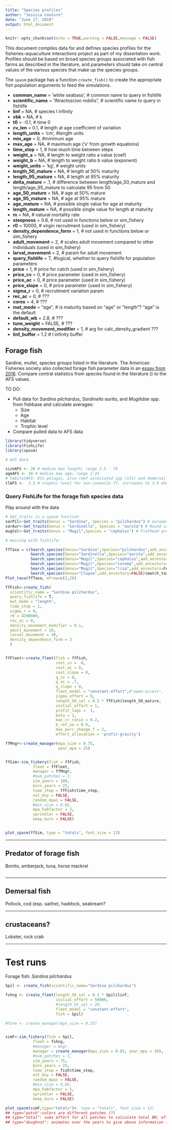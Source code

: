 ```yaml
---
title: "Species profiles"
author: "Jessica Couture"
date: "June 17, 2019"
output: html_document
---
```


```r
knitr::opts_chunk$set(echo = TRUE,warning = FALSE,message = FALSE)
```

This document compiles data for and defines species profiles for the fisheries-aquaculture interactions project as part of my dissertation work. Profiles should be based on broad species groups associated with fish farms as described in the literature, and parameters should take on central values of the  various species that make up the species groups.

The `spasm` package has a function `create_fish()` to create the appropriate fish population arguments to feed the simulations. 

* __common_name__ = 'white seabass', # common name to query in fishlife
* __scientific_name__ = "Atractoscion nobilis", # scientific name to query in fishlife
* __linf__ = NA, # species l infinity
* __vbk__ = NA, # k
* __t0__ = -0.1, # time 0
* __cv_len__ = 0.1, # length at age coefficient of variation
* __length_units__ = 'cm', #length units
* __min_age__ = 0, #minimum age
* __max_age__ = NA, # maximum age ('x' from growth equations)
* __time_step__ = 1, # how much time between steps
* __weight_a__ = NA, # length to weight ratio a value (coef)
* __weight_b__ = NA, # length to weight ratio b value (exponent)
* __weight_units__ = 'kg', # weight units
* __length_50_mature__ = NA, # length at 50% maturity
* __length_95_mature__ = NA, # length at 95% maturity
* __delta_mature__ = .1, # difference between length/age_50_mature and length/age_95_mature to calculate 95 from 50
* __age_50_mature__ = NA, # age at 50% mature
* __age_95_mature__ = NA, # age at 95% mature
* __age_mature__ = NA, # possible single value for age at maturity
* __length_mature__ = NA, # possible single value for length at maturity
* __m__ = NA, # natural mortality rate
* __steepness__ = 0.8, # not used in functions below or sim_fishery
* __r0__ = 10000, # virgin recruitment (used in sim_fishery)
* __density_dependence_form__ = 1, # not used in functions below or sim_fishery
* __adult_movement__ = 2, # scales adult movement compared to other individuals (used in sim_fishery)
* __larval_movement__ = 2, # param for adult movement
* __query_fishlife__ = T, #logical, whether to query fishlife for population parameters
* __price__ = 1, # price for catch (used in sim_fishery)
* __price_cv__ = 0, # price parameter (used in sim_fishery)
* __price_ac__ = 0, # price parameter (used in sim_fishery)
* __price_slope__ = 0, # price parameter (used in sim_fishery)
* __sigma_r__ = 0, # recruitment variation param
* __rec_ac__ = 0, # ???
* __cores__ = 4, # ???
* __mat_mode__ = "age", # is maturity based on "age" or "length"? "age" is the default
* __default_wb__ = 2.8, # ???
* __tune_weight__ = FALSE, # ???
* __density_movement_modifier__ = 1, # arg for calc_density_gradient ???
* __linf_buffer__ = 1.2 # l infinity buffer

## Forage fish

Sardine, mullet, species groups listed in the literature. The American Fisheries society also collected forage fish parameter data in an [essay from 2016](https://fisheries.org/2016/01/defining-forage-species-to-prevent-a-management-dilemma/). Compare central statistics from species found in the literature () to the AFS values.

TO DO:

* Pull data for *Sardina pilchardus*, *Sardinella aurita*, and *Mugilidae spp.* from fishbase and calculate averages: 
  + Size
  + Age
  + Habitat
  + Trophic level
* Compare pulled data to AFS data

```r

library(tidyverse)
library(FishLife)
library(spasm)

# AFS data

sizeAFS <- 28 # median max length; range 2.5 - 76
ageAFS <- 10 # median max age; range 2-25
# habitatAFS: 81% pelagic, also reef associated spp (11%) and demersal (8%)
tlAFS <-  3.2 # trophic level for non-juvenile ff, increases to 3.6 whe juveniles are included; range 2.1-4.5


```


### Query FishLife for the forage fish species data
Play around with the data

```r

# Get_traits is a spasm function
sarPil<-Get_traits(Genus = "Sardina", Species = "pilchardus") # european pilchard
sarAur<-Get_traits(Genus = "Sardinella", Species = "aurita") # Round sardinella
mugCel<-Get_traits(Genus = "Mugil",Species = "cephalus") # Flathead grey mullet

# messing with fishlife:

ffTaxa = c(Search_species(Genus="Sardina",Species="pilchardus",add_ancestors=FALSE)$match_taxonomy,
           Search_species(Genus="Sardinella",Species="aurita",add_ancestors=FALSE)$match_taxonomy,
           Search_species(Genus="Mugil",Species="cephalus",add_ancestors=FALSE)$match_taxonomy, 
           Search_species(Genus="Mugil",Species="curema",add_ancestors=FALSE)$match_taxonomy, # White/silver mullet
           Search_species(Genus="Mugil",Species="liza",add_ancestors=FALSE)$match_taxonomy, # liza
           Search_species(Genus="Clupea",add_ancestors=FALSE)$match_taxonomy) #herring
Plot_taxa(ffTaxa, mfrow=c(2,2))

```

```r

ffFish<-create_fish(
  scientific_name = "Sardina pilchardus",
  query_fishlife = T,
  mat_mode = "length",
  time_step = 1,
  sigma_r = 0,
  r0 = 4290000,
  rec_ac = 0,
  density_movement_modifier = 0.1,
  adult_movement = 10,
  larval_movement = 30,
  density_dependence_form = 3
  )


ffFleet<-create_fleet(fish = ffFish,
                      cost_cv =  0,
                      cost_ac = 0,
                      cost_slope = 0,
                      q_cv = 0,
                      q_ac = .7,
                      q_slope = 0,
                      fleet_model = "constant-effort",#"open-access",
                      sigma_effort = 0,
                      length_50_sel = 0.5 * ffFish$length_50_mature,
                      initial_effort = 1,
                      profit_lags =  1,
                      beta = 1,
                      max_cr_ratio = 0.2,
                      b_ref_oa = 0.9,
                      max_perc_change_f = 2,
                      effort_allocation = 'profit-gravity')

ffMngr<-create_manager(mpa_size = 0.75, 
                       year_mpa = 25)


ffSim<-sim_fishery(fish = ffFish,
            fleet = ffFleet,
            manager = ffMngr,
            #num_patches = 3,
            sim_years = 100,
            burn_years = 25,
            time_step = ffFish$time_step,
            est_msy = FALSE,
            random_mpas = FALSE,
            #min_size = 0.05,
            mpa_habfactor = 2,
            sprinkler = FALSE,
            keep_burn = FALSE)


plot_spasm(ffSim, type = "totals", font_size = 12)

```


***

## Predator of forage fish

Bonito, amberjack, tuna, horse mackrel


```r

```

***

## Demersal fish

Pollock, cod (esp. saithe), haddock, seabream?

***

## crustaceans?

Lobster, rock crab

***

# Test runs

Forage fish: *Sardina pilchardus*

```r


Spil <- create_fish(scientific_name="Sardina pilchardus")

fshng <- create_fleet(length_50_sel = 0.1 * Spil$linf,
                      initial_effort = 50000,
                      #length_95_sel = 20,
                      fleet_model = "constant-effort",
                      fish = Spil)

#farm <- create_manager(mpa_size = 0.25)


simF<-sim_fishery(fish = Spil,
            fleet = fshng,
            #manager = mngr,
            manager = create_manager(mpa_size = 0.85, year_mpa = 10),
            #num_patches = 3,
            sim_years = 75,
            burn_years = 25,
            time_step = fish$time_step,
            est_msy = FALSE,
            random_mpas = FALSE,
            #min_size = 0.05,
            mpa_habfactor = 1,
            sprinkler = FALSE,
            keep_burn = FALSE)

plot_spasm(simF,type="totals")#, type = "totals", font_size = 12)
## type="patch":colors are different patches (?)
## type="total": sums effort for all patches to calculate total BM, effort, profit/effort, profit
## type="doughnut": animates over the years to give above information for each patch (around doughnut)


```


